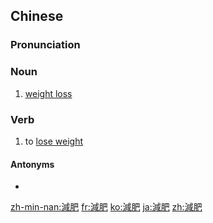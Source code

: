 {{also|减肥}}
==Chinese==
{{zh-forms|s=减肥}}

===Pronunciation===
{{zh-pron
|m=jiǎnféi
|c=gaam2 fei4
|mn=kiám-pûi
|cat=n,v
}}

===Noun===
{{zh-noun}}

# [[weight loss]]

===Verb===
{{zh-verb}}

# to [[lose weight]]

====Antonyms====
* {{zh-l|發胖}}

[[zh-min-nan:減肥]]
[[fr:減肥]]
[[ko:減肥]]
[[ja:減肥]]
[[zh:減肥]]